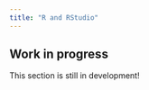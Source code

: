 ```yaml
---
title: "R and RStudio"
---
```


::: callout-caution
## Work in progress

This section is still in development!
:::
